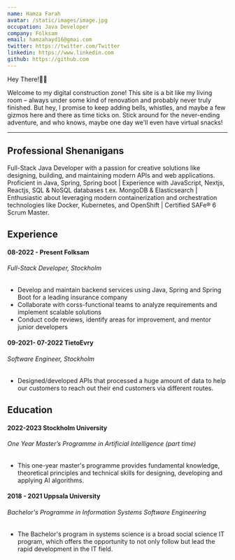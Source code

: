 ```yaml
---
name: Hamza Farah
avatar: /static/images/image.jpg
occupation: Java Developer
company: Folksam
email: hamzahayd16@gmai.com
twitter: https://twitter.com/Twitter
linkedin: https://www.linkedin.com
github: https://github.com
---
```


Hey There!👋🏽 

Welcome to my digital construction zone! This site is a bit like my living room – 
always under some kind of renovation and probably never truly finished. 
But hey, I promise to keep adding bells, whistles, and maybe a few gizmos here and there as time ticks on. 
Stick around for the never-ending adventure, and who knows, maybe one day we'll even have virtual snacks! 
___
## Professional Shenanigans
Full-Stack Java Developer with a passion for creative solutions like designing, building, 
and maintaining modern APIs and web applications. Proficient in Java, Spring, Spring boot | 
Experience with JavaScript, Nextjs, Reactjs, SQL & NoSQL databases t.ex. MongoDB & Elasticsearch | Enthusiastic about leveraging modern 
containerization and orchestration technologies like Docker, Kubernetes, and OpenShift | Certified SAFe® 6 Scrum Master.

## Experience

#### 08-2022 - Present Folksam
###### _Full-Stack Developer, Stockholm_
- Develop and maintain backend services using Java, Spring and Spring Boot for a leading insurance company
- Collaborate with corss-functional teams to analyze requirements and implement scalable solutions
- Conduct code reviews, identify areas for improvement, and mentor junior developers





#### 09-2021- 07-2022 TietoEvry
###### _Software Engineer, Stockholm_ 
 - Designed/developed APIs that processed a huge amount of data to help our customers to reach out their end customers via different routes.



## Education
#### 2022-2023 Stockholm University
###### _One Year Master’s Programme in Artificial Intelligence (part time)_
- This one-year master's programme provides fundamental knowledge, theoretical principles and technical skills for designing, developing and applying AI algorithms.


#### 2018 - 2021 Uppsala University
###### _Bachelor's Programme in Information Systems Software Engineering_
- The Bachelor's program in systems science is a broad social science IT program, which offers the opportunity to not only follow but lead the rapid development in the IT field.
